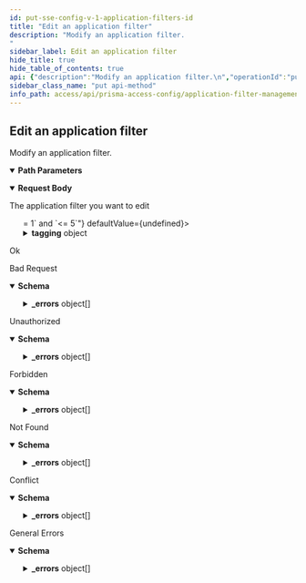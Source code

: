 ```yaml
---
id: put-sse-config-v-1-application-filters-id
title: "Edit an application filter"
description: "Modify an application filter.
"
sidebar_label: Edit an application filter
hide_title: true
hide_table_of_contents: true
api: {"description":"Modify an application filter.\n","operationId":"put-sse-config-v1-application-filters-id","parameters":[{"description":"The resource's unique identifier.\n","in":"path","name":"id","required":true,"schema":{"type":"string"}}],"requestBody":{"content":{"application/json":{"schema":{"properties":{"category":{"items":{"maxLength":128,"type":"string","x-panMemberOf":[{"location":"shared","schema":"content-preview/application-type/category","subPath":"name"}]},"type":"array"},"evasive":{"description":"only True is a valid value","type":"boolean"},"excessive_bandwidth_use":{"description":"only True is a valid value","type":"boolean"},"exclude":{"items":{"maxLength":63,"type":"string","x-panMemberOf":[{"location":"shared","schema":"application","subPath":"name"},{"location":"shared","schema":"content-preview/application","subPath":"name"}]},"type":"array"},"has_known_vulnerabilities":{"description":"only True is a valid value","type":"boolean"},"id":{"description":"uuid of the resource","example":"abcd-1234","readOnly":true,"type":"string"},"is_saas":{"description":"only True is a valid value","type":"boolean"},"name":{"description":"Alphanumeric string [ 0-9a-zA-Z._-]","maxLength":31,"type":"string"},"new_appid":{"description":"only True is a valid value","type":"boolean"},"pervasive":{"description":"only True is a valid value","type":"boolean"},"prone_to_misuse":{"description":"only True is a valid value","type":"boolean"},"risk":{"items":{"maximum":5,"minimum":1,"type":"integer"},"type":"array"},"saas_certifications":{"items":{"maxLength":32,"type":"string"},"type":"array"},"saas_risk":{"items":{"maxLength":32,"type":"string"},"type":"array"},"subcategory":{"items":{"maxLength":128,"type":"string","x-panMemberOf":[{"location":"shared","schema":"content-preview/application-type/category/entry/subcategory","subPath":"name"}]},"type":"array"},"tagging":{"oneOf":[{"properties":{"no_tag":{"type":"boolean"}},"title":"no_tag"},{"properties":{"tag":{"items":{"maxLength":127,"type":"string","x-panMemberOf":[{"location":"shared","schema":"tag","subPath":"name"}]},"type":"array"}},"title":"tag"}],"type":"object"},"technology":{"items":{"maxLength":128,"type":"string","x-panMemberOf":[{"location":"shared","schema":"content-preview/application-type/technology","subPath":"name"}]},"type":"array"},"transfers_files":{"description":"only True is a valid value","type":"boolean"},"tunnels_other_apps":{"description":"only True is a valid value","type":"boolean"},"used_by_malware":{"description":"only True is a valid value","type":"boolean"}},"required":["name"],"type":"object"}}},"description":"The application filter you want to edit"},"responses":{"200":{"description":"Ok"},"400":{"content":{"application/json":{"examples":{"input_format_mismatch":{"summary":"Input Format Mismatch","value":{"_errors":[{"code":"E003","details":{},"message":"Input Format Mismatch: input-format=json"}],"_request_id":"abcd-1234"}},"invalid_object":{"summary":"Invalid Object","value":{"_errors":[{"code":"E003","details":{},"message":"Invalid Object"}],"_request_id":"abcd-1234"}},"invalid_query_parameter":{"summary":"Invalid Query Parameter","value":{"_errors":[{"code":"E003","details":{},"message":"Invalid Query Parameter: location=invalid"}],"_request_id":"abcd-1234"}},"missing_body":{"summary":"Missing Body","value":{"_errors":[{"code":"E003","details":{},"message":"Missing Body"}],"_request_id":"abcd-1234"}},"missing_query_parameter":{"summary":"Missing Query Parameter","value":{"_errors":[{"code":"E003","details":{},"message":"Missing Query Parameter: name"}],"_request_id":"abcd-1234"}},"output_format_mismatch":{"summary":"Output Format Mismatch","value":{"_errors":[{"code":"E003","details":{},"message":"Output Format Mismatch: output-format=json Accept=xml"}],"_request_id":"abcd-1234"}}},"schema":{"properties":{"_errors":{"items":{"properties":{"code":{"type":"string"},"details":{"type":"object"},"help":{"type":"string"},"message":{"type":"string"}},"title":"Cause Info","type":"object"},"type":"array"},"_request_id":{"type":"string"}},"type":"object"}}},"description":"Bad Request"},"401":{"content":{"application/json":{"examples":{"auth_not_authenticated":{"summary":"Not Authenticated","value":{"_errors":[{"code":"E016","details":{},"message":"Not Authenticated"}],"_request_id":"abcd-1234"}},"invalid_credential":{"summary":"Invalid Credential","value":{"_errors":[{"code":"E016","details":{},"message":"Invalid Credential"}],"_request_id":"abcd-1234"}},"key_expired":{"summary":"Key Expired","value":{"_errors":[{"code":"E016","details":{},"message":"Key Expired"}],"_request_id":"abcd-1234"}},"key_too_long":{"summary":"Key Too Long","value":{"_errors":[{"code":"E016","details":{},"message":"Key Too Long"}],"_request_id":"abcd-1234"}},"need_password_change":{"summary":"Need Password Change","value":{"_errors":[{"code":"E016","details":{},"message":"The password needs to be changed."}],"_request_id":"abcd-1234"}}},"schema":{"properties":{"_errors":{"items":{"properties":{"code":{"type":"string"},"details":{"type":"object"},"help":{"type":"string"},"message":{"type":"string"}},"title":"Cause Info","type":"object"},"type":"array"},"_request_id":{"type":"string"}},"type":"object"}}},"description":"Unauthorized"},"403":{"content":{"application/json":{"examples":{"auth_unauthorized":{"summary":"Unauthorized","value":{"_errors":[{"code":"E007","details":{},"message":"Unauthorized"}],"_request_id":"abcd-1234"}}},"schema":{"properties":{"_errors":{"items":{"properties":{"code":{"type":"string"},"details":{"type":"object"},"help":{"type":"string"},"message":{"type":"string"}},"title":"Cause Info","type":"object"},"type":"array"},"_request_id":{"type":"string"}},"type":"object"}}},"description":"Forbidden"},"404":{"content":{"application/json":{"examples":{"object_not_present":{"summary":"Object Not Present","value":{"_errors":[{"code":"E005","details":{},"message":"Object Not Present"}],"_request_id":"abcd-1234"}}},"schema":{"properties":{"_errors":{"items":{"properties":{"code":{"type":"string"},"details":{"type":"object"},"help":{"type":"string"},"message":{"type":"string"}},"title":"Cause Info","type":"object"},"type":"array"},"_request_id":{"type":"string"}},"type":"object"}}},"description":"Not Found"},"409":{"content":{"application/json":{"examples":{"name_not_unique":{"summary":"Name Not Unique","value":{"_errors":[{"code":"E006","details":{},"message":"Name Not Unique"}],"_request_id":"abcd-1234"}},"object_not_unique":{"summary":"Object Not Unique","value":{"_errors":[{"code":"E016","details":{},"message":"Object Not Unique"}],"_request_id":"abcd-1234"}},"reference_not_zero":{"summary":"Reference Not Zero","value":{"_errors":[{"code":"E009","details":{},"message":"Reference Not Zero"}],"_request_id":"abcd-1234"}}},"schema":{"properties":{"_errors":{"items":{"properties":{"code":{"type":"string"},"details":{"type":"object"},"help":{"type":"string"},"message":{"type":"string"}},"title":"Cause Info","type":"object"},"type":"array"},"_request_id":{"type":"string"}},"type":"object"}}},"description":"Conflict"},"default":{"content":{"application/json":{"examples":{"action_not_supported":{"summary":"Action Not Supported","value":{"_errors":[{"code":"E012","details":{},"message":"Action Not Supported: move"}],"_request_id":"abcd-1234"}},"bad_xpath":{"summary":"Bad XPath","value":{"_errors":[{"code":"E013","details":{},"message":"Bad XPath"}],"_request_id":"abcd-1234"}},"invalid_command":{"summary":"Invalid Command","value":{"_errors":[{"code":"E003","details":{},"message":"Invalid Command"}],"_request_id":"abcd-1234"}},"malformed_command":{"summary":"Malformed Command","value":{"_errors":[{"code":"E003","details":{},"message":"Malformed Command"}],"_request_id":"abcd-1234"}},"method_not_allowed":{"summary":"Method Not Supported","value":{"_errors":[{"code":"E012","details":{},"message":"Method Not Supported"}],"_request_id":"abcd-1234"}},"session_timeout":{"summary":"Session Timeout","value":{"_errors":[{"code":4,"details":{},"message":"Session Timeout"}],"_request_id":"abcd-1234"}},"version_not_supported":{"summary":"Version Not Supported","value":{"_errors":[{"code":"E012","details":{},"message":"Version Not Supported"}],"_request_id":"abcd-1234"}}},"schema":{"properties":{"_errors":{"items":{"properties":{"code":{"type":"string"},"details":{"type":"object"},"help":{"type":"string"},"message":{"type":"string"}},"title":"Cause Info","type":"object"},"type":"array"},"_request_id":{"type":"string"}},"type":"object"}}},"description":"General Errors"}},"security":[{"Bearer":[]}],"tags":["ApplicationFilters"],"method":"put","path":"/sse/config/v1/application-filters/{id}","servers":[{"url":"https://api.sase.paloaltonetworks.com"}],"securitySchemes":{"Bearer":{"scheme":"bearer","type":"http"}},"jsonRequestBodyExample":{"category":["string"],"evasive":true,"excessive_bandwidth_use":true,"exclude":["string"],"has_known_vulnerabilities":true,"id":"abcd-1234","is_saas":true,"name":"string","new_appid":true,"pervasive":true,"prone_to_misuse":true,"risk":[0],"saas_certifications":["string"],"saas_risk":["string"],"subcategory":["string"],"tagging":{"no_tag":true},"technology":["string"],"transfers_files":true,"tunnels_other_apps":true,"used_by_malware":true},"info":{"contact":{},"description":"Manages application filters.\n","title":"Application Filter Management","version":"1.0","x-logo":{"url":"pan-logo.png"}},"postman":{"name":"Edit an application filter","description":{"content":"Modify an application filter.\n","type":"text/plain"},"url":{"path":["sse","config","v1","application-filters",":id"],"host":["{{baseUrl}}"],"query":[],"variable":[{"disabled":false,"description":{"content":"(Required) The resource's unique identifier.\n","type":"text/plain"},"type":"any","value":"","key":"id"}]},"header":[{"key":"Content-Type","value":"application/json"},{"key":"Accept","value":"application/json"}],"method":"PUT","body":{"mode":"raw","raw":"\"\"","options":{"raw":{"language":"json"}}},"auth":{"type":"bearer","bearer":[{"type":"any","value":"<Bearer Token>","key":"token"}]}}}
sidebar_class_name: "put api-method"
info_path: access/api/prisma-access-config/application-filter-management
---
```



## Edit an application filter



Modify an application filter.


<details style={{"marginBottom":"1rem"}} data-collapsed={false} open={true}><summary style={{}}><strong>Path Parameters</strong></summary><div><ul><ParamsItem className={"paramsItem"} param={{"description":"The resource's unique identifier.\n","in":"path","name":"id","required":true,"schema":{"type":"string"}}}></ParamsItem></ul></div></details><MimeTabs><TabItem label={"application/json"} value={"application/json-schema"}><details style={{}} data-collapsed={false} open={true}><summary style={{"textAlign":"left"}}><strong>Request Body</strong></summary><div style={{"textAlign":"left","marginLeft":"1rem"}}><div style={{"marginTop":"1rem","marginBottom":"1rem"}}>

The application filter you want to edit

</div></div><ul style={{"marginLeft":"1rem"}}><SchemaItem collapsible={false} name={"category"} required={false} schemaDescription={undefined} schemaName={"string[]"} qualifierMessage={"**Possible values:** `<= 128 characters`"} defaultValue={undefined}></SchemaItem><SchemaItem collapsible={false} name={"evasive"} required={false} schemaDescription={"only True is a valid value"} schemaName={"boolean"} qualifierMessage={undefined} defaultValue={undefined}></SchemaItem><SchemaItem collapsible={false} name={"excessive_bandwidth_use"} required={false} schemaDescription={"only True is a valid value"} schemaName={"boolean"} qualifierMessage={undefined} defaultValue={undefined}></SchemaItem><SchemaItem collapsible={false} name={"exclude"} required={false} schemaDescription={undefined} schemaName={"string[]"} qualifierMessage={"**Possible values:** `<= 63 characters`"} defaultValue={undefined}></SchemaItem><SchemaItem collapsible={false} name={"has_known_vulnerabilities"} required={false} schemaDescription={"only True is a valid value"} schemaName={"boolean"} qualifierMessage={undefined} defaultValue={undefined}></SchemaItem><SchemaItem collapsible={false} name={"is_saas"} required={false} schemaDescription={"only True is a valid value"} schemaName={"boolean"} qualifierMessage={undefined} defaultValue={undefined}></SchemaItem><SchemaItem collapsible={false} name={"name"} required={true} schemaDescription={"Alphanumeric string [ 0-9a-zA-Z._-]"} schemaName={"string"} qualifierMessage={"**Possible values:** `<= 31 characters`"} defaultValue={undefined}></SchemaItem><SchemaItem collapsible={false} name={"new_appid"} required={false} schemaDescription={"only True is a valid value"} schemaName={"boolean"} qualifierMessage={undefined} defaultValue={undefined}></SchemaItem><SchemaItem collapsible={false} name={"pervasive"} required={false} schemaDescription={"only True is a valid value"} schemaName={"boolean"} qualifierMessage={undefined} defaultValue={undefined}></SchemaItem><SchemaItem collapsible={false} name={"prone_to_misuse"} required={false} schemaDescription={"only True is a valid value"} schemaName={"boolean"} qualifierMessage={undefined} defaultValue={undefined}></SchemaItem><SchemaItem collapsible={false} name={"risk"} required={false} schemaDescription={undefined} schemaName={"integer[]"} qualifierMessage={"**Possible values:** `>= 1` and `<= 5`"} defaultValue={undefined}></SchemaItem><SchemaItem collapsible={false} name={"saas_certifications"} required={false} schemaDescription={undefined} schemaName={"string[]"} qualifierMessage={"**Possible values:** `<= 32 characters`"} defaultValue={undefined}></SchemaItem><SchemaItem collapsible={false} name={"saas_risk"} required={false} schemaDescription={undefined} schemaName={"string[]"} qualifierMessage={"**Possible values:** `<= 32 characters`"} defaultValue={undefined}></SchemaItem><SchemaItem collapsible={false} name={"subcategory"} required={false} schemaDescription={undefined} schemaName={"string[]"} qualifierMessage={"**Possible values:** `<= 128 characters`"} defaultValue={undefined}></SchemaItem><SchemaItem collapsible={true} className={"schemaItem"}><details style={{}}><summary style={{}}><strong>tagging</strong><span style={{"opacity":"0.6"}}> object</span></summary><div style={{"marginLeft":"1rem"}}><div><div><span className={"badge badge--info"}>oneOf</span><SchemaTabs><TabItem label={"no_tag"} value={"0-item-properties"}><SchemaItem collapsible={false} name={"no_tag"} required={false} schemaDescription={undefined} schemaName={"boolean"} qualifierMessage={undefined} defaultValue={undefined}></SchemaItem></TabItem><TabItem label={"tag"} value={"1-item-properties"}><SchemaItem collapsible={false} name={"tag"} required={false} schemaDescription={undefined} schemaName={"string[]"} qualifierMessage={"**Possible values:** `<= 127 characters`"} defaultValue={undefined}></SchemaItem></TabItem></SchemaTabs></div></div></div></details></SchemaItem><SchemaItem collapsible={false} name={"technology"} required={false} schemaDescription={undefined} schemaName={"string[]"} qualifierMessage={"**Possible values:** `<= 128 characters`"} defaultValue={undefined}></SchemaItem><SchemaItem collapsible={false} name={"transfers_files"} required={false} schemaDescription={"only True is a valid value"} schemaName={"boolean"} qualifierMessage={undefined} defaultValue={undefined}></SchemaItem><SchemaItem collapsible={false} name={"tunnels_other_apps"} required={false} schemaDescription={"only True is a valid value"} schemaName={"boolean"} qualifierMessage={undefined} defaultValue={undefined}></SchemaItem><SchemaItem collapsible={false} name={"used_by_malware"} required={false} schemaDescription={"only True is a valid value"} schemaName={"boolean"} qualifierMessage={undefined} defaultValue={undefined}></SchemaItem></ul></details></TabItem></MimeTabs><div><ApiTabs><TabItem label={"200"} value={"200"}><div>

Ok

</div><div></div></TabItem><TabItem label={"400"} value={"400"}><div>

Bad Request

</div><div><MimeTabs groupId={"mime-type"}><TabItem label={"application/json"} value={"application/json"}><SchemaTabs groupId={"schema-tabs"}><TabItem label={"Schema"} value={"Schema"}><details style={{}} data-collapsed={false} open={true}><summary style={{"textAlign":"left"}}><strong>Schema</strong></summary><div style={{"textAlign":"left","marginLeft":"1rem"}}></div><ul style={{"marginLeft":"1rem"}}><SchemaItem collapsible={true} className={"schemaItem"}><details style={{}}><summary style={{}}><strong>_errors</strong><span style={{"opacity":"0.6"}}> object[]</span></summary><div style={{"marginLeft":"1rem"}}><SchemaItem collapsible={false} name={"code"} required={false} schemaDescription={undefined} schemaName={"string"} qualifierMessage={undefined} defaultValue={undefined}></SchemaItem><SchemaItem collapsible={false} name={"details"} required={false} schemaDescription={undefined} schemaName={"object"} qualifierMessage={undefined} defaultValue={undefined}></SchemaItem><SchemaItem collapsible={false} name={"help"} required={false} schemaDescription={undefined} schemaName={"string"} qualifierMessage={undefined} defaultValue={undefined}></SchemaItem><SchemaItem collapsible={false} name={"message"} required={false} schemaDescription={undefined} schemaName={"string"} qualifierMessage={undefined} defaultValue={undefined}></SchemaItem></div></details></SchemaItem><SchemaItem collapsible={false} name={"_request_id"} required={false} schemaDescription={undefined} schemaName={"string"} qualifierMessage={undefined} defaultValue={undefined}></SchemaItem></ul></details></TabItem><TabItem label={"Example (from schema)"} value={"Example (from schema)"}><ResponseSamples responseExample={"{\n  \"_errors\": [\n    {\n      \"code\": \"string\",\n      \"details\": {},\n      \"help\": \"string\",\n      \"message\": \"string\"\n    }\n  ],\n  \"_request_id\": \"string\"\n}"} language={"json"}></ResponseSamples></TabItem><TabItem label={"Input_format_mismatch"} value={"Input_format_mismatch"}><ResponseSamples responseExample={"{\n  \"_errors\": [\n    {\n      \"code\": \"E003\",\n      \"details\": {},\n      \"message\": \"Input Format Mismatch: input-format=json\"\n    }\n  ],\n  \"_request_id\": \"abcd-1234\"\n}"} language={"json"}></ResponseSamples></TabItem><TabItem label={"Invalid_object"} value={"Invalid_object"}><ResponseSamples responseExample={"{\n  \"_errors\": [\n    {\n      \"code\": \"E003\",\n      \"details\": {},\n      \"message\": \"Invalid Object\"\n    }\n  ],\n  \"_request_id\": \"abcd-1234\"\n}"} language={"json"}></ResponseSamples></TabItem><TabItem label={"Invalid_query_parameter"} value={"Invalid_query_parameter"}><ResponseSamples responseExample={"{\n  \"_errors\": [\n    {\n      \"code\": \"E003\",\n      \"details\": {},\n      \"message\": \"Invalid Query Parameter: location=invalid\"\n    }\n  ],\n  \"_request_id\": \"abcd-1234\"\n}"} language={"json"}></ResponseSamples></TabItem><TabItem label={"Missing_body"} value={"Missing_body"}><ResponseSamples responseExample={"{\n  \"_errors\": [\n    {\n      \"code\": \"E003\",\n      \"details\": {},\n      \"message\": \"Missing Body\"\n    }\n  ],\n  \"_request_id\": \"abcd-1234\"\n}"} language={"json"}></ResponseSamples></TabItem><TabItem label={"Missing_query_parameter"} value={"Missing_query_parameter"}><ResponseSamples responseExample={"{\n  \"_errors\": [\n    {\n      \"code\": \"E003\",\n      \"details\": {},\n      \"message\": \"Missing Query Parameter: name\"\n    }\n  ],\n  \"_request_id\": \"abcd-1234\"\n}"} language={"json"}></ResponseSamples></TabItem><TabItem label={"Output_format_mismatch"} value={"Output_format_mismatch"}><ResponseSamples responseExample={"{\n  \"_errors\": [\n    {\n      \"code\": \"E003\",\n      \"details\": {},\n      \"message\": \"Output Format Mismatch: output-format=json Accept=xml\"\n    }\n  ],\n  \"_request_id\": \"abcd-1234\"\n}"} language={"json"}></ResponseSamples></TabItem></SchemaTabs></TabItem></MimeTabs></div></TabItem><TabItem label={"401"} value={"401"}><div>

Unauthorized

</div><div><MimeTabs groupId={"mime-type"}><TabItem label={"application/json"} value={"application/json"}><SchemaTabs groupId={"schema-tabs"}><TabItem label={"Schema"} value={"Schema"}><details style={{}} data-collapsed={false} open={true}><summary style={{"textAlign":"left"}}><strong>Schema</strong></summary><div style={{"textAlign":"left","marginLeft":"1rem"}}></div><ul style={{"marginLeft":"1rem"}}><SchemaItem collapsible={true} className={"schemaItem"}><details style={{}}><summary style={{}}><strong>_errors</strong><span style={{"opacity":"0.6"}}> object[]</span></summary><div style={{"marginLeft":"1rem"}}><SchemaItem collapsible={false} name={"code"} required={false} schemaDescription={undefined} schemaName={"string"} qualifierMessage={undefined} defaultValue={undefined}></SchemaItem><SchemaItem collapsible={false} name={"details"} required={false} schemaDescription={undefined} schemaName={"object"} qualifierMessage={undefined} defaultValue={undefined}></SchemaItem><SchemaItem collapsible={false} name={"help"} required={false} schemaDescription={undefined} schemaName={"string"} qualifierMessage={undefined} defaultValue={undefined}></SchemaItem><SchemaItem collapsible={false} name={"message"} required={false} schemaDescription={undefined} schemaName={"string"} qualifierMessage={undefined} defaultValue={undefined}></SchemaItem></div></details></SchemaItem><SchemaItem collapsible={false} name={"_request_id"} required={false} schemaDescription={undefined} schemaName={"string"} qualifierMessage={undefined} defaultValue={undefined}></SchemaItem></ul></details></TabItem><TabItem label={"Example (from schema)"} value={"Example (from schema)"}><ResponseSamples responseExample={"{\n  \"_errors\": [\n    {\n      \"code\": \"string\",\n      \"details\": {},\n      \"help\": \"string\",\n      \"message\": \"string\"\n    }\n  ],\n  \"_request_id\": \"string\"\n}"} language={"json"}></ResponseSamples></TabItem><TabItem label={"Auth_not_authenticated"} value={"Auth_not_authenticated"}><ResponseSamples responseExample={"{\n  \"_errors\": [\n    {\n      \"code\": \"E016\",\n      \"details\": {},\n      \"message\": \"Not Authenticated\"\n    }\n  ],\n  \"_request_id\": \"abcd-1234\"\n}"} language={"json"}></ResponseSamples></TabItem><TabItem label={"Invalid_credential"} value={"Invalid_credential"}><ResponseSamples responseExample={"{\n  \"_errors\": [\n    {\n      \"code\": \"E016\",\n      \"details\": {},\n      \"message\": \"Invalid Credential\"\n    }\n  ],\n  \"_request_id\": \"abcd-1234\"\n}"} language={"json"}></ResponseSamples></TabItem><TabItem label={"Key_expired"} value={"Key_expired"}><ResponseSamples responseExample={"{\n  \"_errors\": [\n    {\n      \"code\": \"E016\",\n      \"details\": {},\n      \"message\": \"Key Expired\"\n    }\n  ],\n  \"_request_id\": \"abcd-1234\"\n}"} language={"json"}></ResponseSamples></TabItem><TabItem label={"Key_too_long"} value={"Key_too_long"}><ResponseSamples responseExample={"{\n  \"_errors\": [\n    {\n      \"code\": \"E016\",\n      \"details\": {},\n      \"message\": \"Key Too Long\"\n    }\n  ],\n  \"_request_id\": \"abcd-1234\"\n}"} language={"json"}></ResponseSamples></TabItem><TabItem label={"Need_password_change"} value={"Need_password_change"}><ResponseSamples responseExample={"{\n  \"_errors\": [\n    {\n      \"code\": \"E016\",\n      \"details\": {},\n      \"message\": \"The password needs to be changed.\"\n    }\n  ],\n  \"_request_id\": \"abcd-1234\"\n}"} language={"json"}></ResponseSamples></TabItem></SchemaTabs></TabItem></MimeTabs></div></TabItem><TabItem label={"403"} value={"403"}><div>

Forbidden

</div><div><MimeTabs groupId={"mime-type"}><TabItem label={"application/json"} value={"application/json"}><SchemaTabs groupId={"schema-tabs"}><TabItem label={"Schema"} value={"Schema"}><details style={{}} data-collapsed={false} open={true}><summary style={{"textAlign":"left"}}><strong>Schema</strong></summary><div style={{"textAlign":"left","marginLeft":"1rem"}}></div><ul style={{"marginLeft":"1rem"}}><SchemaItem collapsible={true} className={"schemaItem"}><details style={{}}><summary style={{}}><strong>_errors</strong><span style={{"opacity":"0.6"}}> object[]</span></summary><div style={{"marginLeft":"1rem"}}><SchemaItem collapsible={false} name={"code"} required={false} schemaDescription={undefined} schemaName={"string"} qualifierMessage={undefined} defaultValue={undefined}></SchemaItem><SchemaItem collapsible={false} name={"details"} required={false} schemaDescription={undefined} schemaName={"object"} qualifierMessage={undefined} defaultValue={undefined}></SchemaItem><SchemaItem collapsible={false} name={"help"} required={false} schemaDescription={undefined} schemaName={"string"} qualifierMessage={undefined} defaultValue={undefined}></SchemaItem><SchemaItem collapsible={false} name={"message"} required={false} schemaDescription={undefined} schemaName={"string"} qualifierMessage={undefined} defaultValue={undefined}></SchemaItem></div></details></SchemaItem><SchemaItem collapsible={false} name={"_request_id"} required={false} schemaDescription={undefined} schemaName={"string"} qualifierMessage={undefined} defaultValue={undefined}></SchemaItem></ul></details></TabItem><TabItem label={"Example (from schema)"} value={"Example (from schema)"}><ResponseSamples responseExample={"{\n  \"_errors\": [\n    {\n      \"code\": \"string\",\n      \"details\": {},\n      \"help\": \"string\",\n      \"message\": \"string\"\n    }\n  ],\n  \"_request_id\": \"string\"\n}"} language={"json"}></ResponseSamples></TabItem><TabItem label={"Auth_unauthorized"} value={"Auth_unauthorized"}><ResponseSamples responseExample={"{\n  \"_errors\": [\n    {\n      \"code\": \"E007\",\n      \"details\": {},\n      \"message\": \"Unauthorized\"\n    }\n  ],\n  \"_request_id\": \"abcd-1234\"\n}"} language={"json"}></ResponseSamples></TabItem></SchemaTabs></TabItem></MimeTabs></div></TabItem><TabItem label={"404"} value={"404"}><div>

Not Found

</div><div><MimeTabs groupId={"mime-type"}><TabItem label={"application/json"} value={"application/json"}><SchemaTabs groupId={"schema-tabs"}><TabItem label={"Schema"} value={"Schema"}><details style={{}} data-collapsed={false} open={true}><summary style={{"textAlign":"left"}}><strong>Schema</strong></summary><div style={{"textAlign":"left","marginLeft":"1rem"}}></div><ul style={{"marginLeft":"1rem"}}><SchemaItem collapsible={true} className={"schemaItem"}><details style={{}}><summary style={{}}><strong>_errors</strong><span style={{"opacity":"0.6"}}> object[]</span></summary><div style={{"marginLeft":"1rem"}}><SchemaItem collapsible={false} name={"code"} required={false} schemaDescription={undefined} schemaName={"string"} qualifierMessage={undefined} defaultValue={undefined}></SchemaItem><SchemaItem collapsible={false} name={"details"} required={false} schemaDescription={undefined} schemaName={"object"} qualifierMessage={undefined} defaultValue={undefined}></SchemaItem><SchemaItem collapsible={false} name={"help"} required={false} schemaDescription={undefined} schemaName={"string"} qualifierMessage={undefined} defaultValue={undefined}></SchemaItem><SchemaItem collapsible={false} name={"message"} required={false} schemaDescription={undefined} schemaName={"string"} qualifierMessage={undefined} defaultValue={undefined}></SchemaItem></div></details></SchemaItem><SchemaItem collapsible={false} name={"_request_id"} required={false} schemaDescription={undefined} schemaName={"string"} qualifierMessage={undefined} defaultValue={undefined}></SchemaItem></ul></details></TabItem><TabItem label={"Example (from schema)"} value={"Example (from schema)"}><ResponseSamples responseExample={"{\n  \"_errors\": [\n    {\n      \"code\": \"string\",\n      \"details\": {},\n      \"help\": \"string\",\n      \"message\": \"string\"\n    }\n  ],\n  \"_request_id\": \"string\"\n}"} language={"json"}></ResponseSamples></TabItem><TabItem label={"Object_not_present"} value={"Object_not_present"}><ResponseSamples responseExample={"{\n  \"_errors\": [\n    {\n      \"code\": \"E005\",\n      \"details\": {},\n      \"message\": \"Object Not Present\"\n    }\n  ],\n  \"_request_id\": \"abcd-1234\"\n}"} language={"json"}></ResponseSamples></TabItem></SchemaTabs></TabItem></MimeTabs></div></TabItem><TabItem label={"409"} value={"409"}><div>

Conflict

</div><div><MimeTabs groupId={"mime-type"}><TabItem label={"application/json"} value={"application/json"}><SchemaTabs groupId={"schema-tabs"}><TabItem label={"Schema"} value={"Schema"}><details style={{}} data-collapsed={false} open={true}><summary style={{"textAlign":"left"}}><strong>Schema</strong></summary><div style={{"textAlign":"left","marginLeft":"1rem"}}></div><ul style={{"marginLeft":"1rem"}}><SchemaItem collapsible={true} className={"schemaItem"}><details style={{}}><summary style={{}}><strong>_errors</strong><span style={{"opacity":"0.6"}}> object[]</span></summary><div style={{"marginLeft":"1rem"}}><SchemaItem collapsible={false} name={"code"} required={false} schemaDescription={undefined} schemaName={"string"} qualifierMessage={undefined} defaultValue={undefined}></SchemaItem><SchemaItem collapsible={false} name={"details"} required={false} schemaDescription={undefined} schemaName={"object"} qualifierMessage={undefined} defaultValue={undefined}></SchemaItem><SchemaItem collapsible={false} name={"help"} required={false} schemaDescription={undefined} schemaName={"string"} qualifierMessage={undefined} defaultValue={undefined}></SchemaItem><SchemaItem collapsible={false} name={"message"} required={false} schemaDescription={undefined} schemaName={"string"} qualifierMessage={undefined} defaultValue={undefined}></SchemaItem></div></details></SchemaItem><SchemaItem collapsible={false} name={"_request_id"} required={false} schemaDescription={undefined} schemaName={"string"} qualifierMessage={undefined} defaultValue={undefined}></SchemaItem></ul></details></TabItem><TabItem label={"Example (from schema)"} value={"Example (from schema)"}><ResponseSamples responseExample={"{\n  \"_errors\": [\n    {\n      \"code\": \"string\",\n      \"details\": {},\n      \"help\": \"string\",\n      \"message\": \"string\"\n    }\n  ],\n  \"_request_id\": \"string\"\n}"} language={"json"}></ResponseSamples></TabItem><TabItem label={"Name_not_unique"} value={"Name_not_unique"}><ResponseSamples responseExample={"{\n  \"_errors\": [\n    {\n      \"code\": \"E006\",\n      \"details\": {},\n      \"message\": \"Name Not Unique\"\n    }\n  ],\n  \"_request_id\": \"abcd-1234\"\n}"} language={"json"}></ResponseSamples></TabItem><TabItem label={"Object_not_unique"} value={"Object_not_unique"}><ResponseSamples responseExample={"{\n  \"_errors\": [\n    {\n      \"code\": \"E016\",\n      \"details\": {},\n      \"message\": \"Object Not Unique\"\n    }\n  ],\n  \"_request_id\": \"abcd-1234\"\n}"} language={"json"}></ResponseSamples></TabItem><TabItem label={"Reference_not_zero"} value={"Reference_not_zero"}><ResponseSamples responseExample={"{\n  \"_errors\": [\n    {\n      \"code\": \"E009\",\n      \"details\": {},\n      \"message\": \"Reference Not Zero\"\n    }\n  ],\n  \"_request_id\": \"abcd-1234\"\n}"} language={"json"}></ResponseSamples></TabItem></SchemaTabs></TabItem></MimeTabs></div></TabItem><TabItem label={"default"} value={"default"}><div>

General Errors

</div><div><MimeTabs groupId={"mime-type"}><TabItem label={"application/json"} value={"application/json"}><SchemaTabs groupId={"schema-tabs"}><TabItem label={"Schema"} value={"Schema"}><details style={{}} data-collapsed={false} open={true}><summary style={{"textAlign":"left"}}><strong>Schema</strong></summary><div style={{"textAlign":"left","marginLeft":"1rem"}}></div><ul style={{"marginLeft":"1rem"}}><SchemaItem collapsible={true} className={"schemaItem"}><details style={{}}><summary style={{}}><strong>_errors</strong><span style={{"opacity":"0.6"}}> object[]</span></summary><div style={{"marginLeft":"1rem"}}><SchemaItem collapsible={false} name={"code"} required={false} schemaDescription={undefined} schemaName={"string"} qualifierMessage={undefined} defaultValue={undefined}></SchemaItem><SchemaItem collapsible={false} name={"details"} required={false} schemaDescription={undefined} schemaName={"object"} qualifierMessage={undefined} defaultValue={undefined}></SchemaItem><SchemaItem collapsible={false} name={"help"} required={false} schemaDescription={undefined} schemaName={"string"} qualifierMessage={undefined} defaultValue={undefined}></SchemaItem><SchemaItem collapsible={false} name={"message"} required={false} schemaDescription={undefined} schemaName={"string"} qualifierMessage={undefined} defaultValue={undefined}></SchemaItem></div></details></SchemaItem><SchemaItem collapsible={false} name={"_request_id"} required={false} schemaDescription={undefined} schemaName={"string"} qualifierMessage={undefined} defaultValue={undefined}></SchemaItem></ul></details></TabItem><TabItem label={"Example (from schema)"} value={"Example (from schema)"}><ResponseSamples responseExample={"{\n  \"_errors\": [\n    {\n      \"code\": \"string\",\n      \"details\": {},\n      \"help\": \"string\",\n      \"message\": \"string\"\n    }\n  ],\n  \"_request_id\": \"string\"\n}"} language={"json"}></ResponseSamples></TabItem><TabItem label={"Action_not_supported"} value={"Action_not_supported"}><ResponseSamples responseExample={"{\n  \"_errors\": [\n    {\n      \"code\": \"E012\",\n      \"details\": {},\n      \"message\": \"Action Not Supported: move\"\n    }\n  ],\n  \"_request_id\": \"abcd-1234\"\n}"} language={"json"}></ResponseSamples></TabItem><TabItem label={"Bad_xpath"} value={"Bad_xpath"}><ResponseSamples responseExample={"{\n  \"_errors\": [\n    {\n      \"code\": \"E013\",\n      \"details\": {},\n      \"message\": \"Bad XPath\"\n    }\n  ],\n  \"_request_id\": \"abcd-1234\"\n}"} language={"json"}></ResponseSamples></TabItem><TabItem label={"Invalid_command"} value={"Invalid_command"}><ResponseSamples responseExample={"{\n  \"_errors\": [\n    {\n      \"code\": \"E003\",\n      \"details\": {},\n      \"message\": \"Invalid Command\"\n    }\n  ],\n  \"_request_id\": \"abcd-1234\"\n}"} language={"json"}></ResponseSamples></TabItem><TabItem label={"Malformed_command"} value={"Malformed_command"}><ResponseSamples responseExample={"{\n  \"_errors\": [\n    {\n      \"code\": \"E003\",\n      \"details\": {},\n      \"message\": \"Malformed Command\"\n    }\n  ],\n  \"_request_id\": \"abcd-1234\"\n}"} language={"json"}></ResponseSamples></TabItem><TabItem label={"Method_not_allowed"} value={"Method_not_allowed"}><ResponseSamples responseExample={"{\n  \"_errors\": [\n    {\n      \"code\": \"E012\",\n      \"details\": {},\n      \"message\": \"Method Not Supported\"\n    }\n  ],\n  \"_request_id\": \"abcd-1234\"\n}"} language={"json"}></ResponseSamples></TabItem><TabItem label={"Session_timeout"} value={"Session_timeout"}><ResponseSamples responseExample={"{\n  \"_errors\": [\n    {\n      \"code\": 4,\n      \"details\": {},\n      \"message\": \"Session Timeout\"\n    }\n  ],\n  \"_request_id\": \"abcd-1234\"\n}"} language={"json"}></ResponseSamples></TabItem><TabItem label={"Version_not_supported"} value={"Version_not_supported"}><ResponseSamples responseExample={"{\n  \"_errors\": [\n    {\n      \"code\": \"E012\",\n      \"details\": {},\n      \"message\": \"Version Not Supported\"\n    }\n  ],\n  \"_request_id\": \"abcd-1234\"\n}"} language={"json"}></ResponseSamples></TabItem></SchemaTabs></TabItem></MimeTabs></div></TabItem></ApiTabs></div>
      